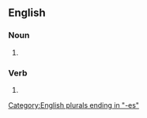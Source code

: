 ==English==

===Noun===
{{head|en|noun form}}

# {{plural of|omnibus|lang=en}}

===Verb===
{{head|en|verb form}}

# {{en-third-person singular of|omnibus}}

[[Category:English plurals ending in "-es"]]